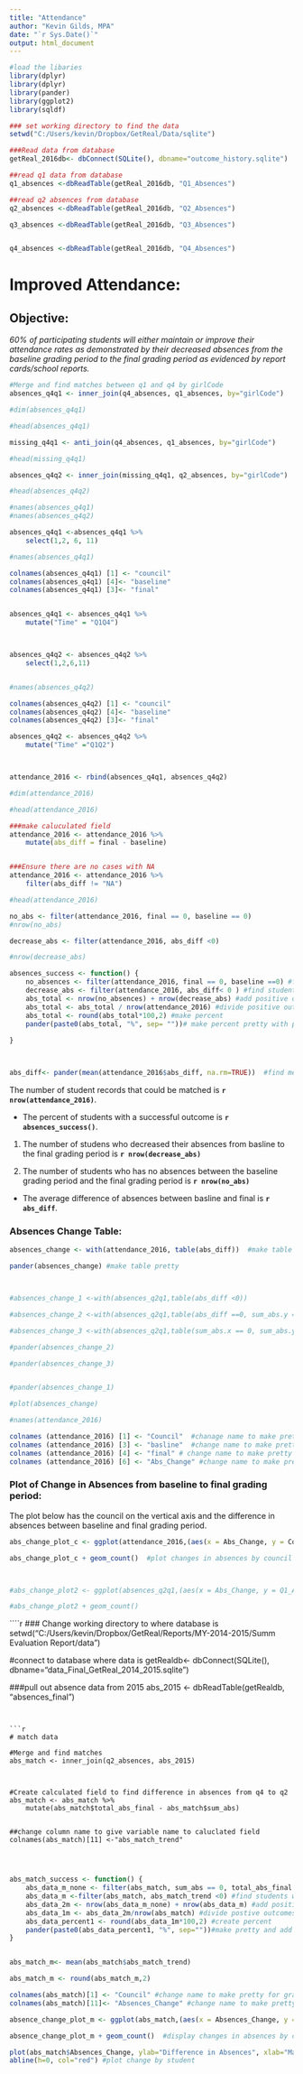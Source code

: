 ```yaml
---
title: "Attendance"
author: "Kevin Gilds, MPA"
date: "`r Sys.Date()`"
output: html_document
---
```



```r


#load the libaries
library(dplyr)
library(dplyr)
library(pander)
library(ggplot2)
library(sqldf)

### set working directory to find the data
setwd("C:/Users/kevin/Dropbox/GetReal/Data/sqlite")

###Read data from database
getReal_2016db<- dbConnect(SQLite(), dbname="outcome_history.sqlite")

##read q1 data from database
q1_absences <-dbReadTable(getReal_2016db, "Q1_Absences")

##read q2 absences from database
q2_absences <-dbReadTable(getReal_2016db, "Q2_Absences")

q3_absences <-dbReadTable(getReal_2016db, "Q3_Absences")


q4_absences <-dbReadTable(getReal_2016db, "Q4_Absences")


```



# Improved Attendance: 

## Objective: 
*60% of participating students will either maintain or improve their attendance rates as demonstrated by their decreased absences from the baseline grading period to the final grading period as evidenced by report cards/school reports.*

```r

#Merge and find matches between q1 and q4 by girlCode
absences_q4q1 <- inner_join(q4_absences, q1_absences, by="girlCode")

#dim(absences_q4q1)

#head(absences_q4q1)

missing_q4q1 <- anti_join(q4_absences, q1_absences, by="girlCode")

#head(missing_q4q1)

absences_q4q2 <- inner_join(missing_q4q1, q2_absences, by="girlCode")

#head(absences_q4q2)

#names(absences_q4q1)
#names(absences_q4q2)


```


```r
absences_q4q1 <-absences_q4q1 %>%
    select(1,2, 6, 11)

#names(absences_q4q1)

colnames(absences_q4q1) [1] <- "council"
colnames(absences_q4q1) [4]<- "baseline"
colnames(absences_q4q1) [3]<- "final"


absences_q4q1 <- absences_q4q1 %>%
    mutate("Time" = "Q1Q4")




```


```r
absences_q4q2 <- absences_q4q2 %>%
    select(1,2,6,11)


#names(absences_q4q2)

colnames(absences_q4q2) [1] <- "council"
colnames(absences_q4q2) [4]<- "baseline"
colnames(absences_q4q2) [3]<- "final"

absences_q4q2 <- absences_q4q2 %>%
    mutate("Time" ="Q1Q2")




```



```r
attendance_2016 <- rbind(absences_q4q1, absences_q4q2)

#dim(attendance_2016)

#head(attendance_2016)


```

```r

###make caluculated field   
attendance_2016 <- attendance_2016 %>%
    mutate(abs_diff = final - baseline)


###Ensure there are no cases with NA
attendance_2016 <- attendance_2016 %>%
    filter(abs_diff != "NA")

#head(attendance_2016)
```




```r

no_abs <- filter(attendance_2016, final == 0, baseline == 0)
#nrow(no_abs)

decrease_abs <- filter(attendance_2016, abs_diff <0)

#nrow(decrease_abs)

```





```r

absences_success <- function() {
    no_absences <- filter(attendance_2016, final == 0, baseline ==0) #find cases with no absences
    decrease_abs <- filter(attendance_2016, abs_diff< 0 ) #find students who decreased absences
    abs_total <- nrow(no_absences) + nrow(decrease_abs) #add positive outcomes no absences, decreased absences
    abs_total <- abs_total / nrow(attendance_2016) #divide positive outcomes by total
    abs_total <- round(abs_total*100,2) #make percent 
    pander(paste0(abs_total, "%", sep= ""))# make percent pretty with percent sign
    
}




```



```r

abs_diff<- pander(mean(attendance_2016$abs_diff, na.rm=TRUE))  #find mean differences


```



The number of student records that could be matched is **`r nrow(attendance_2016)`**.

* The percent of students with a successful outcome is  **`r absences_success()`**. 

1. The number of studens who decreased their absences from basline to the final grading period is **`r nrow(decrease_abs)`**

2. The number of students who has no absences between the baseline grading period and the final grading period is **`r nrow(no_abs)`**



* The average difference of absences  between basline and final is **`r abs_diff`**.


### Absences Change Table:
```r

absences_change <- with(attendance_2016, table(abs_diff))  #make table with absences differnces

pander(absences_change) #make table pretty



#absences_change_1 <-with(absences_q2q1,table(abs_diff <0))

#absences_change_2 <-with(absences_q2q1,table(abs_diff ==0, sum_abs.y == 0))

#absences_change_3 <-with(absences_q2q1,table(sum_abs.x == 0, sum_abs.y == 0))

#pander(absences_change_2)

#pander(absences_change_3)


#pander(absences_change_1)

#plot(absences_change)

```




```r

#names(attendance_2016)

colnames (attendance_2016) [1] <- "Council"  #chanage name to make pretty for graph
colnames (attendance_2016) [3] <- "basline"  #change name to make pretty for graph
colnames (attendance_2016) [4] <- "final" # change name to make pretty for graph
colnames (attendance_2016) [6] <- "Abs_Change" #change name to make pretty for graph

```

### Plot of Change in Absences from baseline to final grading period:

The plot below has the council on the vertical axis and the difference in absences between baseline and final grading period. 


```r

abs_change_plot_c <- ggplot(attendance_2016,(aes(x = Abs_Change, y = Council)))

abs_change_plot_c + geom_count()  #plot changes in absences by council



#abs_change_plot2 <- ggplot(absences_q2q1,(aes(x = Abs_Change, y = Q1_Abs)))

#abs_change_plot2 + geom_count()

```


````r

### Change working directory to where database is 
setwd("C:/Users/kevin/Dropbox/GetReal/Reports/MY-2014-2015/Summ Evaluation Report/data")

#connect to database where data is 
getRealdb<- dbConnect(SQLite(), dbname="data_Final_GetReal_2014_2015.sqlite")

###pull out absence data from 2015
abs_2015 <- dbReadTable(getRealdb, "absences_final")


```


```r
# match data

#Merge and find matches
abs_match <- inner_join(q2_absences, abs_2015)



#Create calculated field to find difference in absences from q4 to q2
abs_match <- abs_match %>%
    mutate(abs_match$total_abs_final - abs_match$sum_abs)


##change column name to give variable name to caluclated field
colnames(abs_match)[11] <-"abs_match_trend"




```




```r
abs_match_success <- function() {
    abs_data_m_none <- filter(abs_match, sum_abs == 0, total_abs_final ==0) #find studens with no absence
    abs_data_m <-filter(abs_match, abs_match_trend <0) #find students who decreased abssences
    abs_data_2m <- nrow(abs_data_m_none) + nrow(abs_data_m) #add positive outcome together
    abs_data_1m <- abs_data_2m/nrow(abs_match) #divide postive outcomes by total
    abs_data_percent1 <- round(abs_data_1m*100,2) #create percent
    pander(paste0(abs_data_percent1, "%", sep=""))#make pretty and add percent sign
}



```


```r
abs_match_m<- mean(abs_match$abs_match_trend)

abs_match_m <- round(abs_match_m,2)

```





```r

colnames(abs_match)[1] <- "Council" #change name to make pretty for graph
colnames(abs_match)[11]<- "Absences_Change" #change name to make pretty for graph

absence_change_plot_m <- ggplot(abs_match,(aes(x = Absences_Change, y = Council)))

absence_change_plot_m + geom_count()  #display changes in absences by council


```




```r


plot(abs_match$Absences_Change, ylab="Difference in Absences", xlab="Matched Students")
abline(h=0, col="red") #plot change by student


```

